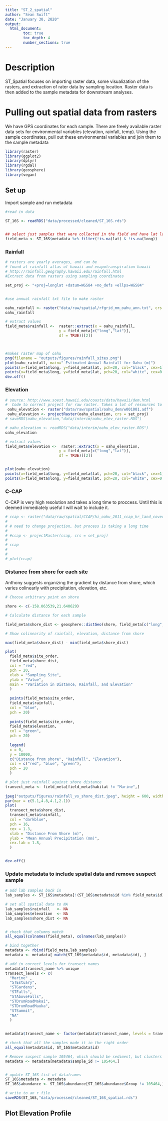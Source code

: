 ```yaml
---
title: "ST_2_spatial"
author: "Sean Swift"
date: "January 30, 2020"
output:
  html_document:
        toc: true
        toc_depth: 4
        number_sections: true
---
```



# Description
ST_Spatial focuses on importing raster data, some visualization of the rasters, and extraction of rater data by sampling location.
Raster data is then added to the sample metadata for downstream analyses. 

# Pulling out spatial data from rasters
We have GPS coordinates for each sample. There are freely available raster data sets for environmental variables (elevation, rainfall, temp).
Using the sample coordinates, pull out these environmental variables and join them to the sample metadata
```r
library(raster)
library(ggplot2)
library(dplyr)
library(rgdal)
library(geosphere)
library(vegan)
```

## Set up
Import sample and run metadata

```r
#read in data

ST_16S <- readRDS("data/processed/cleaned/ST_16S.rds")


## select just samples that were collected in the field and have lat long (no controls)
field_meta <- ST_16S$metadata %>% filter(!is.na(lat) & !is.na(long))


```

### Rainfall

```r
# rasters are yearly averages, and can be
# found at rainfall atlas of hawaii and evapotranspiration hawaii
# http://rainfall.geography.hawaii.edu/rainfall.html
#Extract data from rasters using sampling coordinates

set_proj <- "+proj=longlat +datum=WGS84 +no_defs +ellps=WGS84"


#use annual rainfall txt file to make raster

oahu_rainfall <- raster("data/raw/spatial/rfgrid_mm_oahu_ann.txt", crs = set_proj)
oahu_rainfall

# extract values
field_meta$rainfall <-  raster::extract(x = oahu_rainfall,
                        y = field_meta[c("long","lat")],
                        df = TRUE)[[2]]



#makes raster map of oahu
png(filename = "outputs/figures/rainfall_sites.png")
plot(oahu_rainfall, main=" Estimated Annual Rainfall for Oahu (m)")
points(x=field_meta$long, y=field_meta$lat, pch=20, col="black", cex=1)
points(x=field_meta$long, y=field_meta$lat, pch=20, col="white", cex=0.4)
dev.off()

```

### Elevation

```r
# source: http://www.soest.hawaii.edu/coasts/data/hawaii/dem.html
#  Code to correct project for raw raster. Takes a lot of resources to run. 
 oahu_elevation <- raster("data/raw/spatial/oahu_dem/w001001.adf")
 oahu_elevation <- projectRaster(oahu_elevation, crs = set_proj)
# saveRDS(oahu_elevation,"data/interim/oahu_elev_raster.RDS")

# oahu_elevation <- readRDS("data/interim/oahu_elev_raster.RDS")
oahu_elevation

# extract values
field_meta$elevation <-  raster::extract(x = oahu_elevation,
                        y = field_meta[c("long","lat")],
                        df = TRUE)[[2]]


plot(oahu_elevation)
points(x=field_meta$long, y=field_meta$lat, pch=20, col="black", cex=1)
points(x=field_meta$long, y=field_meta$lat, pch=20, col="white", cex=0.4)

```


### C-CAP
C-CAP is very high resolution and takes a long time to proccess.
Until this is deemed immediately useful I will wait to include it.

```r

# ccap <- raster("data/raw/spatial/CCAP/hi_oahu_2011_ccap_hr_land_cover20140619.img")
# 
# # need to change projection, but process is taking a long time
# 
# #ccap <- projectRaster(ccap, crs = set_proj)
# 
# ccap
# 
# 
# plot(ccap)

```

### Distance from shore for each site
Anthony suggests organizing the gradient by distance from shore, which varies colinearly with precipitation, elevation, etc.

```r
# Choose arbitrary point on shore

shore <- c(-158.063539,21.640629)

# Calculate distance for each sample

field_meta$shore_dist <- geosphere::distGeo(shore, field_meta[c("long","lat")])

# Show colinearity of rainfall, elevation, distance from shore

max(field_meta$shore_dist) - min(field_meta$shore_dist)

plot(
  field_meta$site_order,
  field_meta$shore_dist,
  col = "red",
  pch = 20,
  xlab = "Sampling Site",
  ylab = "Value",
  main = "Variation in Distance, Rainfall, and Elevation"
  )
  
  points(field_meta$site_order,
  field_meta$rainfall,
  col = "blue",
  pch = 20)
  
  points(field_meta$site_order,
  field_meta$elevation,
  col = "green",
  pch = 20)
  
  legend(
  x = 0,
  y = 10000,
  c("Distance from shore", "Rainfall", "Elevation"),
  col = c("red", "blue", "green"),
  pch = 20
  )

# plot just rainfall against shore distance
transect_meta <- field_meta[field_meta$habitat != "Marine",]
 
jpeg("outputs/figures/rainfall_vs_shore_dist.jpeg", height = 600, width =  600,quality = 100)
par(mar = c(5.1,4.8,4.1,2.1))
plot(
  transect_meta$shore_dist,
  transect_meta$rainfall,
  col = "darkblue",
  pch = 16,
  cex = 1.3,
  xlab = "Distance From Shore (m)",
  ylab = "Mean Annual Precipitation (mm)",
  cex.lab = 1.8,
  )


dev.off()

```

### Update metadata to include spatial data and remove suspect sample

```r
# add lab samples back in
lab_samples <- ST_16S$metadata[!(ST_16S$metadata$id %in% field_meta$id),]

# set all spatial data to NA
lab_samples$rainfall   <- NA
lab_samples$elevation  <- NA
lab_samples$shore_dist <- NA


# check that columns match
all_equal(colnames(field_meta), colnames(lab_samples))

# bind together
metadata <- rbind(field_meta,lab_samples)
metadata <- metadata[ match(ST_16S$metadata$id, metadata$id), ]

# add in correct levels for transect names
metadata$transect_name %>% unique
transect_levels <- c(
  "Marine" ,
  "STEstuary",
  "STGardens",
  "STFalls",
  "STAboveFalls",
  "STDrumRoadMakai",
  "STDrumRoadMauka",
  "STSummit",
  "NA"
  )

  
metadata$transect_name <- factor(metadata$transect_name, levels = transect_levels )

# check that all the samples made it in the right order
all_equal(metadata$id, ST_16S$metadata$id)

# Remove suspect sample 105464, which should be sediment, but clusters with mosquito samples
metadata <- metadata[metadata$sample_id != 105464,]


# update ST_16S list of dataframes
ST_16S$metadata <- metadata
ST_16S$abundance <- ST_16S$abundance[ST_16S$abundance$Group != 105464,]

# write to an r file
saveRDS(ST_16S,"data/processed/cleaned/ST_16S_spatial.rds")

```

## Plot Elevation Profile

```r

```

